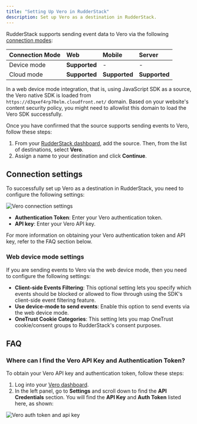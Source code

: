 ```yaml
---
title: "Setting Up Vero in RudderStack"
description: Set up Vero as a destination in RudderStack.
---
```


RudderStack supports sending event data to Vero via the following <a href="https://rudderstack.com/docs/rudderstack-cloud/rudderstack-connection-modes/">connection modes</a>:

| **Connection Mode** | **Web**       | **Mobile**    | **Server**    |
| :------------------ | :------------ | :------------ | :------------ |
| Device mode     | **Supported** | - | - |
| Cloud mode  | **Supported** | **Supported** | **Supported** |

<div class="infoBlock">
In a web device mode integration, that is, using <Link to="/sources/event-streams/sdks/rudderstack-javascript-sdk">JavaScript SDK</Link> as a source, the Vero native SDK is loaded from <code class="inline-code">https://d3qxef4rp70elm.cloudfront.net/</code> domain. Based on your website's content security policy, you might need to <Link to="/sources/event-streams/sdks/rudderstack-javascript-sdk/load-js-sdk/#allowlist-destination-domain">allowlist this domain</Link> to load the Vero SDK successfully.
</div>

Once you have confirmed that the source supports sending events to Vero, follow these steps:

1. From your [RudderStack dashboard](https://app.rudderstack.com/), add the source. Then, from the list of destinations, select **Vero**.
2. Assign a name to your destination and click **Continue**.

## Connection settings

To successfully set up Vero as a destination in RudderStack, you need to configure the following settings:

<img src="../../../assets/event-stream-destinations/vero-connection-settings.png" alt="Vero connection settings"/>

- **Authentication Token**: Enter your Vero authentication token.
- **API key**: Enter your Vero API key.

<div class="infoBlock">
For more information on obtaining your Vero authentication token and API key, refer to the <Link to="#faq">FAQ</Link> section below.
</div>

### Web device mode settings

If you are sending events to Vero via the <Link to="/destinations/rudderstack-connection-modes/#device-mode">web device mode</Link>, then you need to configure the following settings:

- **Client-side Events Filtering**: This optional setting lets you specify which events should be blocked or allowed to flow through using the SDK's <Link to="/sources/event-streams/sdks/event-filtering/">client-side event filtering</Link> feature.
- **Use device-mode to send events**: Enable this option to send events via the <Link to="/destinations/rudderstack-connection-modes/#device-mode">web device mode</Link>.
- **OneTrust Cookie Categories**: This setting lets you map <Link to="/sources/event-streams/sdks/rudderstack-javascript-sdk/onetrust-consent-manager/">OneTrust cookie</Link>/consent groups to RudderStack's consent purposes.

## FAQ

### Where can I find the Vero API Key and Authentication Token?

To obtain your Vero API key and authentication token, follow these steps:

1. Log into your [Vero dashboard](https://app.getvero.com/).
2. In the left panel, go to **Settings** and scroll down to find the **API Credentials** section. You will find the **API Key** and **Auth Token** listed here, as shown:

<img src="../../../assets/event-stream-destinations/vero-authentication-token.png" alt="Vero auth token and api key" />



